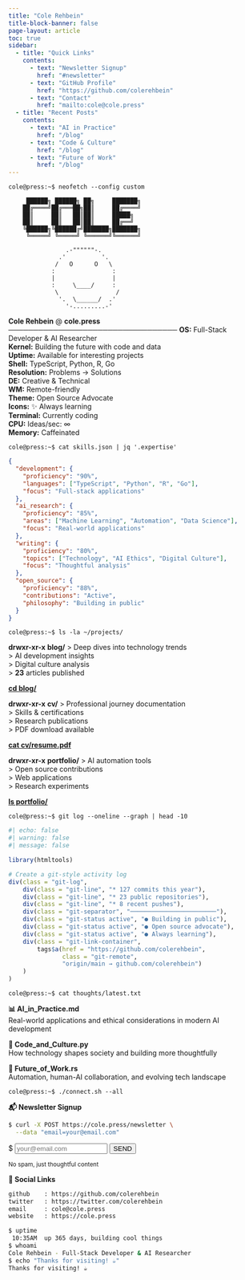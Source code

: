 ```yaml
---
title: "Cole Rehbein"
title-block-banner: false
page-layout: article
toc: true
sidebar:
  - title: "Quick Links"
    contents:
      - text: "Newsletter Signup"
        href: "#newsletter"
      - text: "GitHub Profile"
        href: "https://github.com/colerehbein"
      - text: "Contact"
        href: "mailto:cole@cole.press"
  - title: "Recent Posts"
    contents:
      - text: "AI in Practice"
        href: "/blog"
      - text: "Code & Culture" 
        href: "/blog"
      - text: "Future of Work"
        href: "/blog"
---
```


::: {.cli-prompt}
`cole@press:~$ neofetch --config custom`
:::

::::: neofetch-style
::: ascii-art
```         
     ██████╗ ██████╗ ██╗     ███████╗
    ██╔════╝██╔═══██╗██║     ██╔════╝
    ██║     ██║   ██║██║     █████╗  
    ██║     ██║   ██║██║     ██╔══╝  
    ╚██████╗╚██████╔╝███████╗███████╗
     ╚═════╝ ╚═════╝ ╚══════╝╚══════╝

                .-""""""-.
              .'          '.
             /   O      O   \
            :                :
            |                |
            :     \____/     :
             \                /
              '.  \______/  .'
                '-.........-'
```
:::

::: system-info
**Cole Rehbein** \@ **cole.press** **──────────────────────────────────** **OS:** Full-Stack Developer & AI Researcher\
**Kernel:** Building the future with code and data\
**Uptime:** Available for interesting projects\
**Shell:** TypeScript, Python, R, Go\
**Resolution:** Problems → Solutions\
**DE:** Creative & Technical\
**WM:** Remote-friendly\
**Theme:** Open Source Advocate\
**Icons:** ✨ Always learning\
**Terminal:** Currently coding\
**CPU:** Ideas/sec: ∞\
**Memory:** Caffeinated
:::
:::::

::: {.cli-prompt}
`cole@press:~$ cat skills.json | jq '.expertise'`
:::

::: skills-json
``` json
{
  "development": {
    "proficiency": "90%",
    "languages": ["TypeScript", "Python", "R", "Go"],
    "focus": "Full-stack applications"
  },
  "ai_research": {
    "proficiency": "85%", 
    "areas": ["Machine Learning", "Automation", "Data Science"],
    "focus": "Real-world applications"
  },
  "writing": {
    "proficiency": "80%",
    "topics": ["Technology", "AI Ethics", "Digital Culture"], 
    "focus": "Thoughtful analysis"
  },
  "open_source": {
    "proficiency": "88%",
    "contributions": "Active",
    "philosophy": "Building in public"
  }
}
```
:::

::: {.cli-prompt}
`cole@press:~$ ls -la ~/projects/`
:::

::::::: project-listing
:::::: project-grid
::: {.project-item .blog}
**drwxr-xr-x** **blog/** \> Deep dives into technology trends\
\> AI development insights\
\> Digital culture analysis\
\> **23** articles published

[**cd blog/**](/blog){.project-link}
:::

::: {.project-item .cv}
**drwxr-xr-x** **cv/** \> Professional journey documentation\
\> Skills & certifications\
\> Research publications\
\> PDF download available

[**cat cv/resume.pdf**](/cv){.project-link}
:::

::: {.project-item .portfolio}
**drwxr-xr-x** **portfolio/** \> AI automation tools\
\> Open source contributions\
\> Web applications\
\> Research experiments

[**ls portfolio/**](/projects){.project-link}
:::
::::::
:::::::

::: {.cli-prompt}
`cole@press:~$ git log --oneline --graph | head -10`
:::

::: git-activity
```r
#| echo: false
#| warning: false
#| message: false

library(htmltools)

# Create a git-style activity log
div(class = "git-log",
    div(class = "git-line", "* 127 commits this year"),
    div(class = "git-line", "* 23 public repositories"), 
    div(class = "git-line", "* 8 recent pushes"),
    div(class = "git-separator", "────────────────────────"),
    div(class = "git-status active", "● Building in public"),
    div(class = "git-status active", "● Open source advocate"),
    div(class = "git-status active", "● Always learning"),
    div(class = "git-link-container",
        tags$a(href = "https://github.com/colerehbein", 
               class = "git-remote", 
               "origin/main → github.com/colerehbein")
    )
)
```
:::

::: {.cli-prompt}
`cole@press:~$ cat thoughts/latest.txt`
:::

:::::: thoughts-section
::: {.thought-item .ai}
**📊 AI_in_Practice.md**\
Real-world applications and ethical considerations in modern AI development
:::

::: {.thought-item .code}
**🔧 Code_and_Culture.py**\
How technology shapes society and building more thoughtfully
:::

::: {.thought-item .future}
**🚀 Future_of_Work.rs**\
Automation, human-AI collaboration, and evolving tech landscape
:::
::::::

::: {.cli-prompt}
`cole@press:~$ ./connect.sh --all`
:::

::::::: connect-section
::::: newsletter-box
**📬 Newsletter Signup**

``` bash
$ curl -X POST https://cole.press/newsletter \
  --data "email=your@email.com"
```

:::: newsletter-form
<form action="#" method="post" onsubmit="return false;" class="cli-form">
<div class="cli-input-wrapper">
<span class="cli-prompt-small">$</span>
<input type="email" name="email" placeholder="your@email.com" required class="cli-input">
<button type="submit" class="cli-button">SEND</button>
</div>
<small class="cli-note">No spam, just thoughtful content</small>
</form>
::::
:::::

::: social-links
**🔗 Social Links**

``` bash
github    : https://github.com/colerehbein
twitter   : https://twitter.com/colerehbein  
email     : cole@cole.press
website   : https://cole.press
```
:::
:::::::

::: {.cli-footer}
```bash
$ uptime
 10:35AM  up 365 days, building cool things
$ whoami
Cole Rehbein - Full-Stack Developer & AI Researcher
$ echo "Thanks for visiting! ☕"
Thanks for visiting! ☕
```
:::

```{=html}
<script>
document.addEventListener('DOMContentLoaded', function() {
    // Enhanced hover effects with smooth transitions
    const interactiveElements = document.querySelectorAll('.project-item, .thought-item, .newsletter-box');
    interactiveElements.forEach(el => {
        el.style.transition = 'all 0.3s cubic-bezier(0.4, 0, 0.2, 1)';
        
        el.addEventListener('mouseenter', function() {
            this.style.transform = 'translateY(-2px) scale(1.02)';
            this.style.boxShadow = '0 8px 25px rgba(0,0,0,0.15)';
        });
        el.addEventListener('mouseleave', function() {
            this.style.transform = 'translateY(0) scale(1)';
            this.style.boxShadow = '';
        });
    });
    
    // Typewriter effect for CLI prompts when they scroll into view
    const cliPrompts = document.querySelectorAll('.cli-prompt code');
    const typewriterObserver = new IntersectionObserver((entries) => {
        entries.forEach(entry => {
            if (entry.isIntersecting) {
                const code = entry.target;
                const text = code.textContent;
                code.textContent = '';
                code.style.opacity = '1';
                
                // Start typewriter after a short delay
                setTimeout(() => {
                    let i = 0;
                    function type() {
                        if (i < text.length) {
                            code.textContent += text.charAt(i);
                            i++;
                            setTimeout(type, 30); // Faster typing speed
                        }
                    }
                    type();
                }, 200);
                
                // Stop observing this element
                typewriterObserver.unobserve(code);
            }
        });
    }, { threshold: 0.5 });
    
    // Set up typewriter for CLI prompts
    cliPrompts.forEach(code => {
        code.style.opacity = '0';
        typewriterObserver.observe(code);
    });
    
    // Fade-in animation for sections (after typewriter completes)
    const sections = document.querySelectorAll('.neofetch-style, .skills-json, .project-listing, .git-activity, .thoughts-section, .connect-section');
    const observerOptions = {
        threshold: 0.1,
        rootMargin: '50px'
    };
    
    const sectionObserver = new IntersectionObserver((entries) => {
        entries.forEach(entry => {
            if (entry.isIntersecting) {
                // Delay the section fade-in to happen after typewriter
                setTimeout(() => {
                    entry.target.style.opacity = '1';
                    entry.target.style.transform = 'translateY(0)';
                }, 800);
            }
        });
    }, observerOptions);
    
    sections.forEach((section, index) => {
        section.style.opacity = '0';
        section.style.transform = 'translateY(20px)';
        section.style.transition = `opacity 0.6s ease-out, transform 0.6s ease-out`;
        sectionObserver.observe(section);
    });
    
    // Newsletter form functionality
    const newsletterForm = document.querySelector('.cli-form');
    if (newsletterForm) {
        newsletterForm.addEventListener('submit', function(e) {
            e.preventDefault();
            const button = this.querySelector('.cli-button');
            const input = this.querySelector('.cli-input');
            
            button.textContent = 'SENDING...';
            button.style.background = 'var(--cli-yellow)';
            button.style.transform = 'scale(0.95)';
            
            setTimeout(() => {
                button.textContent = '✓ SENT';
                button.style.background = 'var(--cli-green)';
                button.style.transform = 'scale(1)';
                input.value = 'Thank you for subscribing!';
                input.disabled = true;
                input.style.color = 'var(--cli-green)';
            }, 1200);
            
            setTimeout(() => {
                button.textContent = 'SEND';
                button.style.background = '';
                button.style.transform = '';
                input.value = '';
                input.disabled = false;
                input.style.color = '';
                input.placeholder = 'your@email.com';
            }, 4000);
        });
    }
    
    // Add a subtle cursor blink to the ASCII art section
    const asciiArt = document.querySelector('.ascii-art');
    if (asciiArt) {
        const cursor = document.createElement('span');
        cursor.textContent = '▋';
        cursor.style.color = 'var(--cli-cyan)';
        cursor.style.animation = 'blink 1s infinite';
        cursor.style.marginLeft = '5px';
        asciiArt.appendChild(cursor);
        
        // Add keyframes for blink animation
        const style = document.createElement('style');
        style.textContent = `
            @keyframes blink {
                0%, 50% { opacity: 1; }
                51%, 100% { opacity: 0; }
            }
        `;
        document.head.appendChild(style);
    }
});
</script>
```